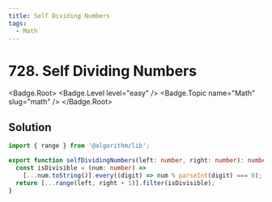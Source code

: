 ```yaml
---
title: Self Dividing Numbers
tags:
  - Math
---
```


# 728. Self Dividing Numbers

<Badge.Root>
  <Badge.Level level="easy" />
  <Badge.Topic name="Math" slug="math" />
</Badge.Root>

## Solution

```typescript filename="solution.ts" copy
import { range } from '@algorithm/lib';

export function selfDividingNumbers(left: number, right: number): number[] {
  const isDivisible = (num: number) =>
    [...num.toString()].every((digit) => num % parseInt(digit) === 0);
  return [...range(left, right + 1)].filter(isDivisible);
}
```

<ProblemLink
  codingSite="leetcode"
  href="https://leetcode.com/problems/self-dividing-numbers"
  title="Self Dividing Numbers"
/>
